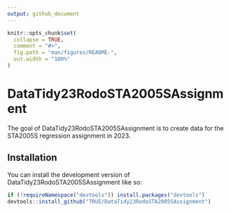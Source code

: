 ```yaml
---
output: github_document
---
```


<!-- README.md is generated from README.Rmd. Please edit that file -->

```r
knitr::opts_chunk$set(
  collapse = TRUE,
  comment = "#>",
  fig.path = "man/figures/README-",
  out.width = "100%"
)
```

# DataTidy23RodoSTA2005SAssignment

<!-- badges: start -->
<!-- badges: end -->

The goal of DataTidy23RodoSTA2005SAssignment is to create data for the STA2005S regression assignment in 2023.

## Installation

You can install the development version of DataTidy23RodoSTA2005SAssignment like so:

``` r
if (!requireNamespace("devtools")) install.packages("devtools")
devtools::install_github("TRUE/DataTidy23RodoSTA2005SAssignment")
```

